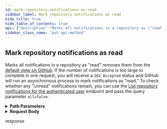```yaml
---
id: mark-repository-notifications-as-read
sidebar_label: Mark repository notifications as read
hide_title: true
hide_table_of_contents: true
api: {"description":"Marks all notifications in a repository as \"read\" removes them from the [default view on GitHub](https://github.com/notifications). If the number of notifications is too large to complete in one request, you will receive a `202 Accepted` status and GitHub will run an asynchronous process to mark notifications as \"read.\" To check whether any \"unread\" notifications remain, you can use the [List repository notifications for the authenticated user](https://docs.github.com/rest/reference/activity#list-repository-notifications-for-the-authenticated-user) endpoint and pass the query parameter `all=false`.","externalDocs":{"description":"API method documentation","url":"https://docs.github.com/rest/reference/activity#mark-repository-notifications-as-read"},"operationId":"activity/mark-repo-notifications-as-read","parameters":[{"in":"path","name":"owner","required":true,"schema":{"type":"string"}},{"in":"path","name":"repo","required":true,"schema":{"type":"string"}}],"requestBody":{"content":{"application/json":{"schema":{"properties":{"last_read_at":{"description":"Describes the last point that notifications were checked. Anything updated since this time will not be marked as read. If you omit this parameter, all notifications are marked as read. This is a timestamp in [ISO 8601](https://en.wikipedia.org/wiki/ISO_8601) format: `YYYY-MM-DDTHH:MM:SSZ`. Default: The current timestamp.","type":"string"}},"type":"object"}}}},"responses":{"202":{"description":"response"}},"tags":["activity"],"x-github":{"category":"activity","enabledForGitHubApps":false,"githubCloudOnly":false,"previews":[],"subcategory":"notifications"},"method":"put","path":"/repos/{owner}/{repo}/notifications","servers":[{"url":"https://api.github.com"}],"jsonRequestBodyExample":{"last_read_at":"string"},"info":{"contact":{"name":"Support","url":"https://support.github.com/contact"},"description":"GitHub's v3 REST API.","license":{"name":"MIT","url":"https://spdx.org/licenses/MIT"},"termsOfService":"https://docs.github.com/articles/github-terms-of-service","title":"GitHub v3 REST API","version":"1.1.4","x-apisguru-categories":["collaboration","developer_tools"],"x-logo":{"url":"https://twitter.com/github/profile_image?size=original"},"x-origin":[{"format":"openapi","url":"https://raw.githubusercontent.com/github/rest-api-description/main/descriptions/api.github.com/api.github.com.json","version":"3.0"}],"x-providerName":"github.com"},"postman":{"name":"Mark repository notifications as read","description":{"content":"Marks all notifications in a repository as \"read\" removes them from the [default view on GitHub](https://github.com/notifications). If the number of notifications is too large to complete in one request, you will receive a `202 Accepted` status and GitHub will run an asynchronous process to mark notifications as \"read.\" To check whether any \"unread\" notifications remain, you can use the [List repository notifications for the authenticated user](https://docs.github.com/rest/reference/activity#list-repository-notifications-for-the-authenticated-user) endpoint and pass the query parameter `all=false`.","type":"text/plain"},"url":{"path":["repos",":owner",":repo","notifications"],"host":["{{baseUrl}}"],"query":[],"variable":[{"disabled":false,"description":{"content":"(Required) ","type":"text/plain"},"type":"any","value":"","key":"owner"},{"disabled":false,"description":{"content":"(Required) ","type":"text/plain"},"type":"any","value":"","key":"repo"}]},"header":[{"key":"Content-Type","value":"application/json"}],"method":"PUT","body":{"mode":"raw","raw":"\"\"","options":{"raw":{"language":"json"}}}}}
sidebar_class_name: "put api-method"
---
```



## Mark repository notifications as read



Marks all notifications in a repository as &quot;read&quot; removes them from the [default view on GitHub](https://github.com/notifications). If the number of notifications is too large to complete in one request, you will receive a `202 Accepted` status and GitHub will run an asynchronous process to mark notifications as &quot;read.&quot; To check whether any &quot;unread&quot; notifications remain, you can use the [List repository notifications for the authenticated user](https://docs.github.com/rest/reference/activity#list-repository-notifications-for-the-authenticated-user) endpoint and pass the query parameter `all=false`.

<details style={{"marginBottom":"1rem"}}><summary style={{}}><strong>Path Parameters</strong></summary><div><ul><ParamsItem className={"paramsItem"} param={{"in":"path","name":"owner","required":true,"schema":{"type":"string"}}}></ParamsItem><ParamsItem className={"paramsItem"} param={{"in":"path","name":"repo","required":true,"schema":{"type":"string"}}}></ParamsItem></ul></div></details><details style={{}}><summary style={{"textAlign":"left"}}><strong>Request Body</strong></summary><div style={{"textAlign":"left","marginLeft":"1rem"}}></div><ul style={{"marginLeft":"1rem"}}><SchemaItem collapsible={false} name={"last_read_at"} required={false} schemaDescription={"Describes the last point that notifications were checked. Anything updated since this time will not be marked as read. If you omit this parameter, all notifications are marked as read. This is a timestamp in [ISO 8601](https://en.wikipedia.org/wiki/ISO_8601) format: `YYYY-MM-DDTHH:MM:SSZ`. Default: The current timestamp."} schemaName={"string"} qualifierMessage={undefined}></SchemaItem></ul></details><div><ApiTabs><TabItem label={"202"} value={"202"}><div>

response

</div><div></div></TabItem></ApiTabs></div>
      